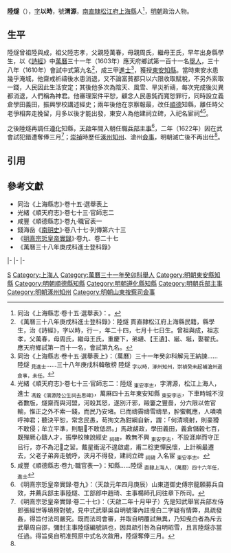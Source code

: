 '''陸燧'''（{{bd|16世紀||17世紀}}），[[表字|字]]'''以時'''，號'''渭源'''，[[南直隸|南直隸]][[松江府|松江府]][[上海縣|上海縣]]人<ref name=djs>同治《上海縣志·卷十五·選舉表》：。</ref>，[[明朝|明朝]]政治人物。

==生平==
陸燧曾祖陸與成，祖父陸志孝，父親陸萬春，母親周氏，繼母王氏，早年出身縣學生，以《[[詩經|詩經]]》中[[萬曆|萬曆]]三十一年（1603年）應天府鄉試第一百十一名[[舉人|舉人]]，三十八年（1610年）會試中式第九名<ref>《萬曆三十八年庚戌科進士登科錄》：陸燧 貫直隸松江府上海縣民籍，縣學生，治《詩經》，字以時，行一，年二十四，七月十七日生。曾祖與成，祖志孝，父萬春，母周氏，繼母王氏，重慶下，弟璉、【王遺】、綖、埏，娶翟氏。應天府鄉試第一百十一名，會試第九名。</ref>，成三甲[[進士|進士]]<ref>同治《上海縣志·卷十五·選舉表上》：（萬曆）三十一年癸卯科解元王納諫……陸燧 <sub>見進士</sub>……三十八年庚戌科韓敬榜 陸燧 <sub>字以時，涿州知州，崇禎癸未起補滄州道僉事，未任。</sub></ref>，獲授[[東安縣_(洪武)|東安]][[知縣|知縣]]。當時東安水患幾乎淹城，他齋戒祈禱後水患消退，又不論富貧都只以六限收取賦稅，不另外索取一錢，人民因此生活安定；其後他多次為陰天、風雪、旱災祈禱，每次完成後災異都消退，人們稱為神君。他審理案件平恕，顧念人民愚鈍而寬恕罪行，同時設立義倉學田義田，振興學校講述經史；兩年後他在京察報最，改任[[順德縣|順德]]知縣，離任時父老爭相奔走挽留，月多以後才能出發，東安人為他建祠立碑，入祀名宦祠<ref>光緒《順天府志》·卷七十三·官師志二：陸燧 <sub>東安李志</sub>，字渭源，松江上海人，進士 <sub>馮銓《渭源陸公生祠去思碑》</sub>，萬厤四十五年東安知縣 <sub>東安李志</sub>，下車時城不沒者數版，燧齋而與河盟，河殺其怒，遂別汗邪，毆窶之豐嗇，分六限以佐官輸，惟正之外不索一錢，而民乃安堵。已而禱霽禱雪禱旱，肸蠁輒應，人嘖嘖呼神君；聽決平恕，常念民愚，苟拘文為鉗綱自新，謂：「何清境射，則豪猾不敢侵；牟立平準，則駔𩦱不敢低昂。」馬政鹾政，學田義田，義倉儲穀七百，既殫厥心鑄人才，振學校陳說經史 <sub>祠碑</sub>，教無不興 <sub>東安李志</sub>，不設涯岸而守正㠯行，亦不為汜之習。戴星衝泥不遑啟處，甫二稔吏憚民懷，上計稱最遷去，父老子弟奔走號呼，浹月不得發，建祠立碑 <sub>祠碑</sub> 入名宦 <sub>東安李志</sub>。</ref><ref>咸豐《順德縣志·卷九·職官表一》：知縣……陸燧 <sub>直隸上海人，（萬曆）四十六年任，進士</sub></ref>。

之後陸燧再調任[[遵化縣|遵化]]知縣，[[天啟_(明朝)|天啟]]年間入朝任職[[兵部|兵部]][[主事|主事]]<ref>《明熹宗悊皇帝實錄·卷九》：（天啟元年四月庚辰）山東道御史傅宗龍願募兵自效，并薦兵部主事陸燧、工部郎中趙琦、主事楊師孔同往章下所司。</ref>，二年（1622年）因在武會試犯錯遭奪俸三月<ref>《明熹宗悊皇帝實錄·卷二十七》：（天啟二年十月甲子）先是知武舉官兵部左侍郎張經世等填榜對號，見中式武舉吳自明號簿內註曵白二字疑有情弊，具疏發姦，得旨付法司嚴究。既而法司會審，并取自明覆試無異，乃知曵白者為斥去武舉周自邵，彌封主事陸燧編號誤也，因具疏引咎為自明昭雪，且言陸燧亦當任過。得旨吳自明准照原中式名次敘用，陸燧奪俸三月。</ref>；[[崇禎|崇禎]]時歷任[[涿州|涿州]][[知州|知州]]、滄州[[僉事|僉事]]，明朝滅亡後不再出仕<ref name=djs/>。

==引用==
{{reflist}}

==參考文獻==
*同治《上海縣志》·卷十五·選舉表上
*光緒《順天府志》·卷七十三·官師志二
*咸豐《順德縣志》·卷九·職官表一
*錢海岳《[[南明史_(錢海岳)|南明史]]》·卷八十七·列傳第六十三
*《[[明實錄|明熹宗悊皇帝實錄]]》·卷九、卷二十七
*《萬曆三十八年庚戌科進士登科錄》

{{start box}}
{{s-off}}
{{s-before|[[張燮_(餘姚)|張燮]]}}
{{s-title|明朝直隸東安縣知縣|1617年－1618年}}
{{s-after|[[陳所養|陳所養]]}}
|-
{{s-before|[[施樑|施樑]]}}
{{s-title|明朝順德縣知縣|1618年－1619年}}
{{s-after|[[王尚賢|王尚賢]]|<small>署</small>}}
|-
{{s-before|[[張杰_(萬曆進士)|張杰]]}}
{{s-title|明朝遵化縣知縣|天啟年間}}
{{s-after|[[顧天寵|顧天寵]]}}
|-
{{s-before|[[劉維禎_(天啟進士)|劉維禎]]}}
{{s-title|明朝涿州知州|崇禎年間}}
{{s-after|[[李國俊|李國俊]]}}
{{end box}}

{{萬曆三十八年庚戌科殿試金榜}}

[[Category:陆姓|S]]
[[Category:上海人|Category:上海人]]
[[Category:萬曆三十一年癸卯科舉人|Category:萬曆三十一年癸卯科舉人]]
[[Category:明朝東安縣知縣|Category:明朝東安縣知縣]]
[[Category:明朝順德縣知縣|Category:明朝順德縣知縣]]
[[Category:明朝遵化縣知縣|Category:明朝遵化縣知縣]]
[[Category:明朝兵部主事|Category:明朝兵部主事]]
[[Category:明朝涿州知州|Category:明朝涿州知州]]
[[Category:明朝山東按察司僉事|Category:明朝山東按察司僉事]]